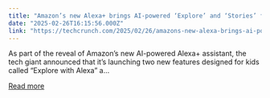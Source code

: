 ```yaml
---
title: "Amazon’s new Alexa+ brings AI-powered ‘Explore’ and ‘Stories’ features for kids"
date: "2025-02-26T16:15:56.000Z"
link: "https://techcrunch.com/2025/02/26/amazons-new-alexa-brings-ai-powered-explore-and-stories-features-for-kids/"
---
```


As part of the reveal of Amazon&#8217;s new AI-powered Alexa+ assistant, the tech giant announced that it&#8217;s launching two new features designed for kids called &#8220;Explore with Alexa&#8221; a...

[Read more](https://techcrunch.com/2025/02/26/amazons-new-alexa-brings-ai-powered-explore-and-stories-features-for-kids/)
